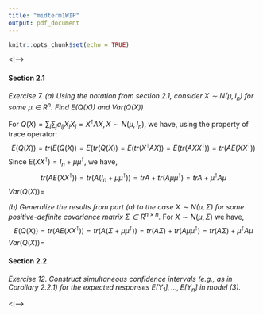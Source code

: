 ```yaml
---
title: "midterm1WIP"
output: pdf_document
---
```


```r
knitr::opts_chunk$set(echo = TRUE)
```

<!-->

#### Section 2.1
*Exercise 7.*
*(a) Using the notation from section 2.1, consider $X \sim N(\mu,I_n)$ for some $\mu \in R^n$. Find $E(Q(X))$ and $Var(Q(X))$*
 
For $Q(X) = \sum_i\sum_j a_{ij}X_iX_j=X^{\intercal}AX, X\sim N(\mu,I_n)$, we have, using the property of trace operator:
$$E(Q(X)) = tr(E(Q(X)) = E(tr(Q(X)) = E(tr(X^{\intercal}AX)) = E(tr(AXX^{\intercal})) = tr(AE(XX^{\intercal}))$$
Since $E(XX^\intercal) = I_n + \mu\mu^{\intercal}$, we have,
$$tr(AE(XX^{\intercal})) = tr(A(I_n + \mu\mu^{\intercal})) = trA + tr(A\mu\mu^{\intercal}) = trA + \mu^{\intercal}A\mu$$
$Var(Q(X)) =$
 
*(b) Generalize the results from part (a) to the case $X \sim N(\mu,\Sigma)$ for some positive-definite covariance matrix $\Sigma \in R^{n \times n}$.*
For $X\sim N(\mu,\Sigma)$ we have,
$$E(Q(X)) = tr(AE(XX^{\intercal})) = tr(A(\Sigma + \mu\mu^{\intercal})) = tr(A\Sigma) + tr(A\mu\mu^{\intercal}) = tr(A\Sigma) + \mu^{\intercal}A\mu$$
$Var(Q(X)) =$
 
#### Section 2.2


*Exercise 12. Construct simultaneous confidence intervals (e.g., as in Corollary 2.2.1) for the
expected responses $E[Y_1], . . . , E[Y_n]$ in model (3).*

<!-->